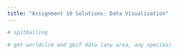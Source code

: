 ```yaml
---
title: "Assignment 10 Solutions: Data Visualization"
---
```


```r
# spitballing

# get worldclim and gbif data (any area, any species)
```

